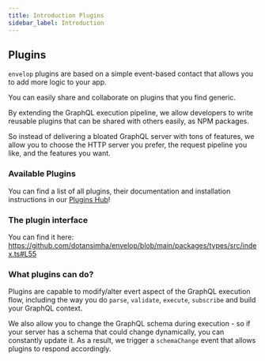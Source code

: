 ```yaml
---
title: Introduction Plugins
sidebar_label: Introduction
---
```


## Plugins

`envelop` plugins are based on a simple event-based contact that allows you to add more logic to your app. 

You can easily share and collaborate on plugins that you find generic.

By extending the GraphQL execution pipeline, we allow developers to write reusable plugins that can be shared with others easily, as NPM packages. 

So instead of delivering a bloated GraphQL server with tons of features, we allow you to choose the HTTP server you prefer, the request pipeline you like, and the features you want.

### Available Plugins

You can find a list of all plugins, their documentation and installation instructions in our [Plugins Hub](/plugins)!

### The plugin interface

You can find it here: https://github.com/dotansimha/envelop/blob/main/packages/types/src/index.ts#L55

### What plugins can do?

Plugins are capable to modify/alter evert aspect of the GraphQL execution flow, including the way you do `parse`, `validate`, `execute`, `subscribe` and build your GraphQL context.

We also allow you to change the GraphQL schema during execution - so if your server has a schema that could change dynamically, you can constantly update it. As a result, we trigger a `schemaChange` event that allows plugins to respond accordingly.
